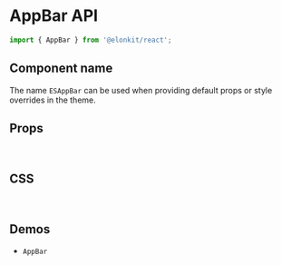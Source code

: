 
<Meta title="Components API/AppBar" />

# AppBar API

```js
import { AppBar } from '@elonkit/react';
```

## Component name

The name `ESAppBar` can be used when providing default props or style overrides in the theme.

## Props

<TableInterface name="AppBarProps" variant="props" />

<br />

## CSS

<TableInterface name="AppBarClasses" variant="css" />

<br />

## Demos

<ul>
  <li>
    <LinkTo kind="components-alert" story="demo">
      <code>AppBar</code>
    </LinkTo>
  </li>
</ul>
